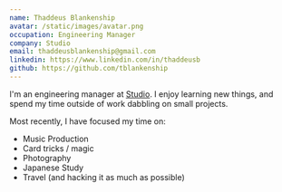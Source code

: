 ```yaml
---
name: Thaddeus Blankenship
avatar: /static/images/avatar.png
occupation: Engineering Manager
company: Studio
email: thaddeusblankenship@gmail.com
linkedin: https://www.linkedin.com/in/thaddeusb
github: https://github.com/tblankenship
---
```


I'm an engineering manager at [Studio](https://www.studio.com). I enjoy learning new things, and spend my time outside of work dabbling on small projects.

Most recently, I have focused my time on:

- Music Production
- Card tricks / magic
- Photography
- Japanese Study
- Travel (and hacking it as much as possible)

